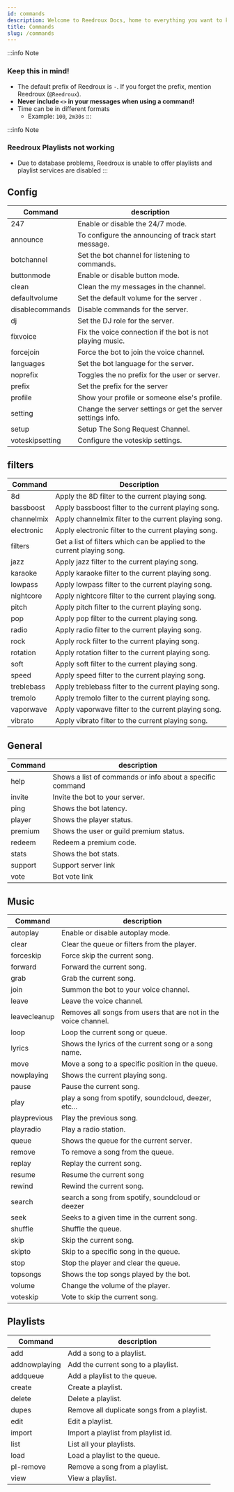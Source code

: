 ```yaml
---
id: commands
description: Welcome to Reedroux Docs, home to everything you want to know about Reedroux. You will be able to find out almost everything about Reedroux here.
title: Commands
slug: /commands
---
```


:::info Note

### Keep this in mind!

- The default prefix of Reedroux is `-`. If you forget the prefix, mention Reedroux (`@Reedroux`).
- **Never include `<>` in your messages when using a command!**
- Time can be in different formats
  - Example: `100`, `2m30s`
:::

:::info Note

### Reedroux Playlists not working 

- Due to database problems, Reedroux is unable to offer playlists and playlist services are disabled
:::

## Config

| Command      | description                                                                           
| ------------ | -------------------------------------------------------------------------------------
| 247          | Enable or disable the 24/7 mode.     
| announce     | To configure the announcing of track start message.
| botchannel   | Set the bot channel for listening to commands.                           
| buttonmode   | Enable or disable button mode.                                 
| clean        | Clean the my messages in the channel.                                 
| defaultvolume| Set the default volume for the server  .      
| disablecommands | Disable commands for the server.   
| dj | Set the DJ role for the server.      
| fixvoice | Fix the voice connection if the bot is not playing music.                            
| forcejoin | Force the bot to join the voice channel.      
| languages | Set the bot language for the server.       
| noprefix | Toggles the no prefix for the user or server.       
| prefix | Set the prefix for the server       
| profile | Show your profile or someone else's profile.  
| setting | Change the server settings or get the server settings info.          
| setup | Setup The Song Request Channel.     
| voteskipsetting | Configure the voteskip settings.      




## filters

| Command     | Description                                                                                      
| ----------- | ------------------------------------------------------------------------------------------------
| 8d          | Apply the 8D filter to the current playing song.                                                    
| bassboost   | Apply bassboost filter to the current playing song.
| channelmix   | Apply channelmix filter to the current playing song.
| electronic   | Apply electronic filter to the current playing song.
| filters   | Get a list of filters which can be applied to the current playing song.
| jazz   | Apply jazz filter to the current playing song.
| karaoke   | Apply karaoke filter to the current playing song.
| lowpass   | Apply lowpass filter to the current playing song. 
| nightcore   | Apply nightcore filter to the current playing song.
| pitch   | Apply pitch filter to the current playing song.
| pop  | Apply pop filter to the current playing song. 
| radio   | Apply radio filter to the current playing song.
| rock   | Apply rock filter to the current playing song.
| rotation   | Apply rotation filter to the current playing song.
| soft   | Apply soft filter to the current playing song.
| speed   | Apply speed filter to the current playing song.
| treblebass   | Apply treblebass filter to the current playing song.
| tremolo   | Apply tremolo filter to the current playing song.
| vaporwave   | Apply vaporwave filter to the current playing song.
| vibrato   | Apply vibrato filter to the current playing song. 


                        

## General

| Command | description                                               
| ------- | --------------------------------------------------------- 
| help    |   Shows a list of commands or info about a specific command
| invite        |   Invite the bot to your server.
| ping        |  Shows the bot latency.    
| player        | Shows the player status.
| premium        | Shows the user or guild premium status.
| redeem        | Redeem a premium code.
| stats        | Shows the bot stats.
| support        | Support server link
| vote        | Bot vote link

## Music

| Command         | description                               
| --------------- | -----------------------------------------
| autoplay        | Enable or disable autoplay mode.
| clear        | Clear the queue or filters from the player.
| forceskip        | Force skip the current song.
| forward        | Forward the current song.
| grab        | Grab the current song.
| join        | Summon the bot to your voice channel.
| leave        | Leave the voice channel.
| leavecleanup        | Removes all songs from users that are not in the voice channel.
| loop        | Loop the current song or queue.
| lyrics        | Shows the lyrics of the current song or a song name.
| move        | Move a song to a specific position in the queue.
| nowplaying        | Shows the current playing song.
| pause      | Pause the current song.
| play        | play a song from spotify, soundcloud, deezer, etc...
| playprevious        | Play the previous song.
| playradio        | Play a radio station.
| queue      | Shows the queue for the current server.
| remove      | To remove a song from the queue.
| replay        | Replay the current song.
| resume        | Resume the current song
| rewind        | Rewind the current song.
| search       | search a song from spotify, soundcloud or deezer
| seek        | Seeks to a given time in the current song.
| shuffle        | Shuffle the queue.
| skip        | Skip the current song.
| skipto        | Skip to a specific song in the queue.
| stop        | Stop the player and clear the queue.
| topsongs        | Shows the top songs played by the bot.
| volume        | Change the volume of the player.
| voteskip        | Vote to skip the current song.


## Playlists

| Command         | description                               
| --------------- | -----------------------------------------
| add | Add a song to a playlist.
| addnowplaying  | Add the current song to a playlist.
| addqueue | Add a playlist to the queue.
| create | Create a playlist.
| delete | Delete a playlist.
| dupes | Remove all duplicate songs from a playlist.
| edit | Edit a playlist.
| import | Import a playlist from playlist id.
| list | List all your playlists.
| load | Load a playlist to the queue.
| pl-remove | Remove a song from a playlist.
| view | View a playlist.